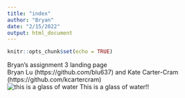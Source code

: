 ```yaml
---
title: "index"
author: "Bryan"
date: "2/15/2022"
output: html_document
---
```


```r
knitr::opts_chunk$set(echo = TRUE)
```

Bryan's assignment 3 landing page
<br>
Bryan Lu (https://github.com/blu637) and Kate Carter-Cram (https://github.com/kcartercram)
<br>
![this is a glass of water](https://images.pexels.com/photos/416528/pexels-photo-416528.jpeg)
This is a glass of water!!





